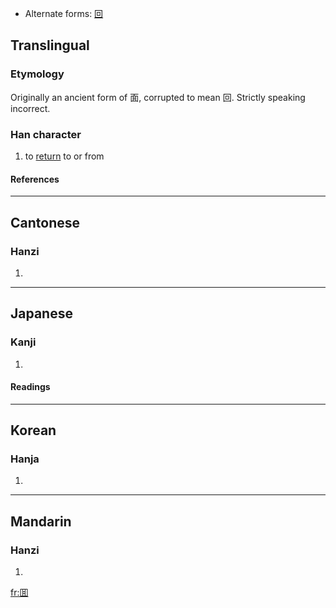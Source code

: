 * Alternate forms: [[回]]

==Translingual==
===Etymology===
Originally an ancient form of 面, corrupted to mean 回.  Strictly speaking incorrect.  
===Han character===
{{Han char|rn=31|rad=囗|as=04|sn=7|four=|canj=田尸中 (WSL)}}
# to [[return]] to or from
====References====
{{Han ref|kx=0217.160|dkj=04713|dj=0444.190|hdz=10715.010|uh=56EC|ud=22252}}
----
==Cantonese==
===Hanzi===
{{yue-hanzi|jyut=|y=[[wui4]]}}
# {{defn|Cantonese}}
----
==Japanese==
===Kanji===
{{ja-kanji|grade=|rs=囗04}}
# {{defn|Japanese}} 
====Readings====
{{ja-readings|on=[[かい]] (kai)|kun=}}
----
==Korean==
===Hanja===
{{ko-hanja|hangeul=회|rv=hoe|mr=hoe}}
# {{defn|Korean}}
----
==Mandarin==
===Hanzi===
{{cmn-hanzi|pin=[[huí]] ([[hui2]])|wg=[[hui2|hui<sup>2</sup>]]}}
# {{defn|Mandarin}}

[[fr:囬]]